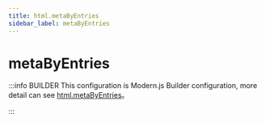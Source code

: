 ```yaml
---
title: html.metaByEntries
sidebar_label: metaByEntries
---
```

# metaByEntries

:::info BUILDER
This configuration is Modern.js Builder configuration, more detail can see [html.metaByEntries](https://modernjs.dev/builder/en/api/config-html.html#html-metabyentries)。

:::


<Main />
